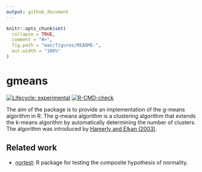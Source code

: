 ```yaml
---
output: github_document
---
```


<!-- README.md is generated from README.Rmd. Please edit that file -->

```r
knitr::opts_chunk$set(
  collapse = TRUE,
  comment = "#>",
  fig.path = "man/figures/README-",
  out.width = "100%"
)
```

# gmeans

<!-- badges: start -->
[![Lifecycle: experimental](https://img.shields.io/badge/lifecycle-experimental-orange.svg)](https://lifecycle.r-lib.org/articles/stages.html#experimental)
[![R-CMD-check](https://github.com/m-muecke/gmeans/actions/workflows/R-CMD-check.yaml/badge.svg)](https://github.com/m-muecke/gmeans/actions/workflows/R-CMD-check.yaml)
<!-- badges: end -->

The aim of the package is to provide an implementation of the g-means algorithm in R.
The g-means algorithm is a clustering algorithm that extends the k-means algorithm by
automatically determining the number of clusters.
The algorithm was introduced by [Hamerly and Elkan (2003)](https://proceedings.neurips.cc/paper_files/paper/2003/file/234833147b97bb6aed53a8f4f1c7a7d8-Paper.pdf).

## Related work

* [nortest](https://CRAN.R-project.org/package=nortest): R package for testing the composite hypothesis of normality.
